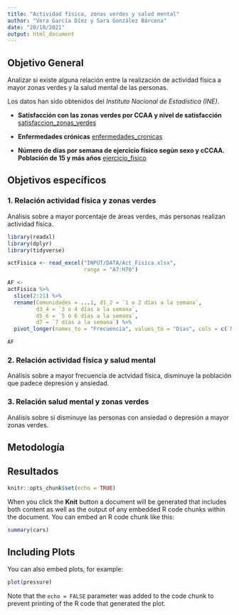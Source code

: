 ```yaml
---
title: "Actividad física, zonas verdes y salud mental"
author: "Vera García Díez y Sara González Bárcena"
date: "20/10/2021"
output: html_document
---
```



## Objetivo General
Analizar si existe alguna relación entre la realización de actividad física a mayor zonas verdes y la salud mental de las personas.

Los datos han sido obtenidos del *Instituto Nacional de Estadística (INE)*.

- **Satisfacción con las zonas verdes por CCAA y nivel de satisfacción **
[satisfaccion_zonas_verdes](https://www.ine.es/jaxi/Datos.htm?path=/t00/ICV/dim8/&file=82101.px)

- **Enfermedades crónicas**
[enfermedades_cronicas](https://www.ine.es/jaxiT3/Datos.htm?tpx=47669)

- **Número de días por semana de ejercicio físico según sexo y cCCAA. Población de 15 y más años**
[ejercicio_fisico](https://www.ine.es/jaxiT3/Datos.htm?tpx=47605)




## Objetivos específicos

### 1. Relación actividad física y zonas verdes
Análisis sobre a mayor porcentaje de áreas verdes, más personas realizan actividad física.


```r
library(readxl)
library(dplyr)
library(tidyverse)

actFisica <- read_excel("INPUT/DATA/Act_Fisica.xlsx", 
                        range = "A7:H70")

AF <-
actFisica %>% 
  slice(2:21) %>% 
  rename(Comunidades = ...1, d1_2 = `1 o 2 días a la semana`, 
         d3_4 = `3 o 4 días a la semana`,
         d5_6 = `5 o 6 días a la semana`,
         d7 = `7 días a la semana`) %>% 
  pivot_longer(names_to = "Frecuencia", values_to = "Días", cols = c(`Ninguno`:`No consta`))

```

```r
AF
```


### 2. Relación actividad física y salud mental
Análisis sobre a mayor frecuencia de actvidad física, disminuye la población que padece depresión y ansiedad.

### 3. Relación salud mental y zonas verdes
Análisis sobre si disminuye las personas con ansiedad o depresión a mayor zonas verdes.

## Metodología

## Resultados


```r
knitr::opts_chunk$set(echo = TRUE)
```


When you click the **Knit** button a document will be generated that includes both content as well as the output of any embedded R code chunks within the document. You can embed an R code chunk like this:

```r
summary(cars)
```

## Including Plots

You can also embed plots, for example:

```r
plot(pressure)
```

Note that the `echo = FALSE` parameter was added to the code chunk to prevent printing of the R code that generated the plot.
